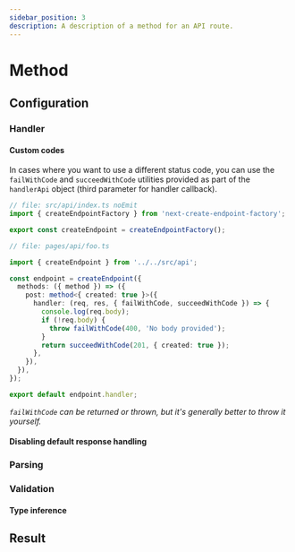 ```yaml
---
sidebar_position: 3
description: A description of a method for an API route.
---
```


# Method

## Configuration

### Handler


<HandleTable />

#### Custom codes

In cases where you want to use a different status code, you can use the `failWithCode` and `succeedWithCode` utilities provided as part of the `handlerApi` object (third parameter for handler callback).

```ts title="pages/api/foo.ts"
// file: src/api/index.ts noEmit
import { createEndpointFactory } from 'next-create-endpoint-factory';

export const createEndpoint = createEndpointFactory();

// file: pages/api/foo.ts

import { createEndpoint } from '../../src/api';

const endpoint = createEndpoint({
  methods: ({ method }) => ({
    post: method<{ created: true }>({
      handler: (req, res, { failWithCode, succeedWithCode }) => {
        console.log(req.body);
        if (!req.body) {
          throw failWithCode(400, 'No body provided');
        }
        return succeedWithCode(201, { created: true });
      },
    }),
  }),
});

export default endpoint.handler;
```

_`failWithCode` can be returned or thrown, but it's generally better to throw it yourself._

#### Disabling default response handling

### Parsing

### Validation

<div className="ts-only">
  
<h4>Type inference</h4>

</div>

## Result
